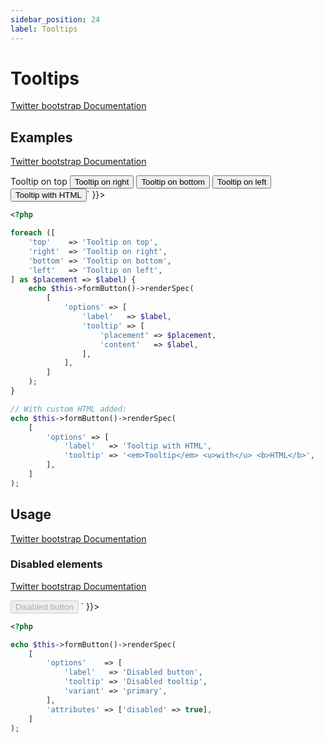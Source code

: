 ```yaml
---
sidebar_position: 24
label: Tooltips
---
```



# Tooltips

[Twitter bootstrap Documentation](https://getbootstrap.com/docs/5.1/components/tooltips/)

## Examples

[Twitter bootstrap Documentation](https://getbootstrap.com/docs/5.1/components/tooltips/#examples)

<Tabs>
<TabItem value="result" label="Result" default>
  <HtmlCode bootstrapVersion="5.1">
      <div dangerouslySetInnerHTML={{ __html: `<button class="btn btn-secondary" data-bs-original-title="Tooltip on top" data-bs-placement="top" data-bs-toggle="tooltip" name="button" title="" type="button" value="">Tooltip on top</button>
<button class="btn btn-secondary" data-bs-original-title="Tooltip on right" data-bs-placement="right" data-bs-toggle="tooltip" name="button" title="" type="button" value="">Tooltip on right</button>
<button class="btn btn-secondary" data-bs-original-title="Tooltip on bottom" data-bs-placement="bottom" data-bs-toggle="tooltip" name="button" title="" type="button" value="">Tooltip on bottom</button>
<button class="btn btn-secondary" data-bs-original-title="Tooltip on left" data-bs-placement="left" data-bs-toggle="tooltip" name="button" title="" type="button" value="">Tooltip on left</button>
<button class="btn btn-secondary" data-bs-html="true" data-bs-original-title="&lt;em&gt;Tooltip&lt;/em&gt; &lt;u&gt;with&lt;/u&gt; &lt;b&gt;HTML&lt;/b&gt;" data-bs-toggle="tooltip" name="button" title="" type="button" value="">Tooltip with HTML</button>` }}></div>
  </HtmlCode>
</TabItem>
<TabItem value="source" label="Source">

```php
<?php

foreach ([
    'top'    => 'Tooltip on top',
    'right'  => 'Tooltip on right',
    'bottom' => 'Tooltip on bottom',
    'left'   => 'Tooltip on left',
] as $placement => $label) {
    echo $this->formButton()->renderSpec(
        [
            'options' => [
                'label'   => $label,
                'tooltip' => [
                    'placement' => $placement,
                    'content'   => $label,
                ],
            ],
        ]
    );
}

// With custom HTML added:
echo $this->formButton()->renderSpec(
    [
        'options' => [
            'label'   => 'Tooltip with HTML',
            'tooltip' => '<em>Tooltip</em> <u>with</u> <b>HTML</b>',
        ],
    ]
);

```

</TabItem>
</Tabs>

## Usage

[Twitter bootstrap Documentation](https://getbootstrap.com/docs/5.1/components/tooltips/#usage)

### Disabled elements

[Twitter bootstrap Documentation](https://getbootstrap.com/docs/5.1/components/tooltips/#disabled-elements)

<Tabs>
<TabItem value="result" label="Result" default>
  <HtmlCode bootstrapVersion="5.1">
      <div dangerouslySetInnerHTML={{ __html: `<span class="d-inline-block" data-bs-original-title="Disabled tooltip" data-bs-toggle="tooltip" tabindex="0" title="">
  <button class="btn btn-primary" disabled="disabled" name="button" type="button" value="">Disabled button</button>
</span>` }}></div>
  </HtmlCode>
</TabItem>
<TabItem value="source" label="Source">

```php
<?php

echo $this->formButton()->renderSpec(
    [
        'options'    => [
            'label'   => 'Disabled button',
            'tooltip' => 'Disabled tooltip',
            'variant' => 'primary',
        ],
        'attributes' => ['disabled' => true],
    ]
);

```

</TabItem>
</Tabs>

